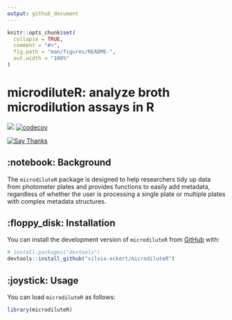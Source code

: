 ```yaml
---
output: github_document
---
```


<!-- README.md is generated from README.Rmd. Please edit that file -->

```r
knitr::opts_chunk$set(
  collapse = TRUE,
  comment = "#>",
  fig.path = "man/figures/README-",
  out.width = "100%"
)
```

# microdiluteR: analyze broth microdilution assays in R

![](https://img.shields.io/badge/R%20CMD%20check-pending-purple.svg)
[![codecov](https://codecov.io/gh/silvia-eckert/microdiluteR/graph/badge.svg?token=5K4A0M73W1)](https://codecov.io/gh/silvia-eckert/microdiluteR)

[![Say Thanks](https://img.shields.io/badge/Thanks-message?label=Say&labelColor=%234b4b4b&color=%23ebfc03&link=https%3A%2F%2Fsaythanks.io%2Fto%2Fsilvia-eckert)](https://saythanks.io/to/silvia-eckert)


## :notebook: Background

The `microdiluteR` package is designed to help researchers tidy up data from photometer plates and provides functions to easily add metadata, regardless of whether the user is processing a single plate or multiple plates with complex metadata structures.

## :floppy_disk: Installation

You can install the development version of `microdiluteR` from [GitHub](https://github.com/) with:

``` r
# install.packages("devtools")
devtools::install_github("silvia-eckert/microdiluteR")
```

## :joystick: Usage

You can load `microdiluteR` as follows:

```r
library(microdiluteR)
```


